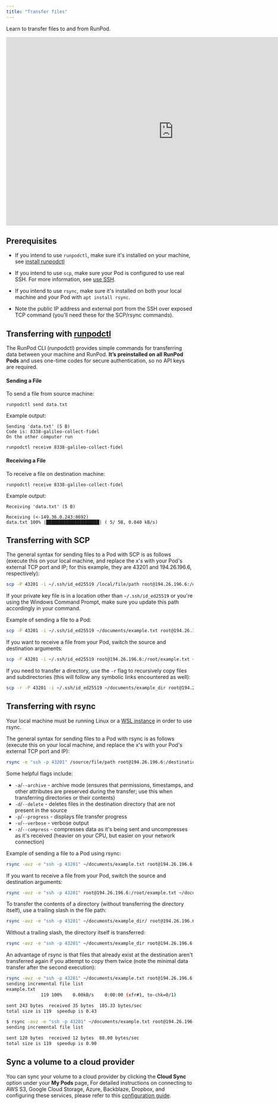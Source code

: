 ```yaml
---
title: "Transfer files"
---
```


Learn to transfer files to and from RunPod.

<Frame>
    
<iframe width="900" height="508" src="https://www.youtube.com/embed/Z3bCRDvBSY8?si=45Y2bRLXF6Pt-s95" title="YouTube video player" frameBorder="0" allow="accelerometer; autoplay; clipboard-write; encrypted-media; gyroscope; picture-in-picture; web-share" referrerpolicy="strict-origin-when-cross-origin"></iframe>

</Frame>

## Prerequisites

* If you intend to use `runpodctl`, make sure it's installed on your machine, see [install runpodctl](/runpodctl/install-runpodctl)

* If you intend to use `scp`, make sure your Pod is configured to use real SSH. For more information, see [use SSH](/pods/configuration/use-ssh).

* If you intend to use `rsync`, make sure it's installed on both your local machine and your Pod with `apt install rsync`.

* Note the public IP address and external port from the SSH over exposed TCP command (you'll need these for the SCP/rsync commands).

## Transferring with [runpodctl](/runpodctl/overview#data-transfer)

The RunPod CLI (runpodctl) provides simple commands for transferring data between your machine and RunPod. **It’s preinstalled on all RunPod Pods** and uses one-time codes for secure authentication, so no API keys are required.

#### Sending a File

To send a file from source machine:

```
runpodctl send data.txt
```

Example output:

```
Sending 'data.txt' (5 B)
Code is: 8338-galileo-collect-fidel
On the other computer run

runpodctl receive 8338-galileo-collect-fidel
```

#### Receiving a File

To receive a file on destination machine:

```
runpodctl receive 8338-galileo-collect-fidel
```

Example output:

```
Receiving 'data.txt' (5 B)

Receiving (<-149.36.0.243:8692)
data.txt 100% |████████████████████| ( 5/ 5B, 0.040 kB/s)
```

## Transferring with SCP

The general syntax for sending files to a Pod with SCP is as follows (execute this on your local machine, and replace the x's with your Pod's external TCP port and IP; for this example, they are 43201 and 194.26.196.6, respectively):

```sh
scp -P 43201 -i ~/.ssh/id_ed25519 /local/file/path root@194.26.196.6:/destination/file/path
```

<Info>

If your private key file is in a location other than `~/.ssh/id_ed25519` or you're using the Windows Command Prompt, make sure you update this path accordingly in your command.

</Info>

Example of sending a file to a Pod:

```sh
scp -P 43201 -i ~/.ssh/id_ed25519 ~/documents/example.txt root@194.26.196.6:/root/example.txt
```

If you want to receive a file from your Pod, switch the source and destination arguments:

```sh
scp -P 43201 -i ~/.ssh/id_ed25519 root@194.26.196.6:/root/example.txt ~/documents/example.txt
```

If you need to transfer a directory, use the `-r` flag to recursively copy files and subdirectories (this will follow any symbolic links encountered as well):

```sh
scp -r -P 43201 -i ~/.ssh/id_ed25519 ~/documents/example_dir root@194.26.196.6:/root/example_dir
```

## Transferring with rsync

<Info>

Your local machine must be running Linux or a [WSL instance](https://learn.microsoft.com/en-us/windows/wsl/about) in order to use rsync.

</Info>

The general syntax for sending files to a Pod with rsync is as follows (execute this on your local machine, and replace the x's with your Pod's external TCP port and IP):

```sh
rsync -e "ssh -p 43201" /source/file/path root@194.26.196.6:/destination/file/path
```

Some helpful flags include:

* `-a`/`--archive` - archive mode (ensures that permissions, timestamps, and other attributes are preserved during the transfer; use this when transferring directories or their contents)
* `-d`/`--delete` - deletes files in the destination directory that are not present in the source
* `-p`/`--progress` - displays file transfer progress
* `-v`/`--verbose` - verbose output
* `-z`/`--compress` - compresses data as it's being sent and uncompresses as it's received (heavier on your CPU, but easier on your network connection)

Example of sending a file to a Pod using rsync:

```sh
rsync -avz -e "ssh -p 43201" ~/documents/example.txt root@194.26.196.6:/root/example.txt
```

If you want to receive a file from your Pod, switch the source and destination arguments:

```sh
rsync -avz -e "ssh -p 43201" root@194.26.196.6:/root/example.txt ~/documents/example.txt
```

To transfer the contents of a directory (without transferring the directory itself), use a trailing slash in the file path:

```sh
rsync -avz -e "ssh -p 43201" ~/documents/example_dir/ root@194.26.196.6:/root/example_dir/
```

Without a trailing slash, the directory itself is transferred:

```sh
rsync -avz -e "ssh -p 43201" ~/documents/example_dir root@194.26.196.6:/root/
```

An advantage of rsync is that files that already exist at the destination aren't transferred again if you attempt to copy them twice (note the minimal data transfer after the second execution):

```sh
rsync -avz -e "ssh -p 43201" ~/documents/example.txt root@194.26.196.6:/root/example.txt
sending incremental file list
example.txt
             119 100%    0.00kB/s    0:00:00 (xfr#1, to-chk=0/1)

sent 243 bytes  received 35 bytes  185.33 bytes/sec
total size is 119  speedup is 0.43

$ rsync -avz -e "ssh -p 43201" ~/documents/example.txt root@194.26.196.6:/root/example.txt
sending incremental file list

sent 120 bytes  received 12 bytes  88.00 bytes/sec
total size is 119  speedup is 0.90
```

## Sync a volume to a cloud provider

You can sync your volume to a cloud provider by clicking the **Cloud Sync** option under your **My Pods** page, For detailed instructions on connecting to AWS S3, Google Cloud Storage, Azure, Backblaze, Dropbox, and configuring these services, please refer to this [configuration guide](/pods/configuration/export-data).
